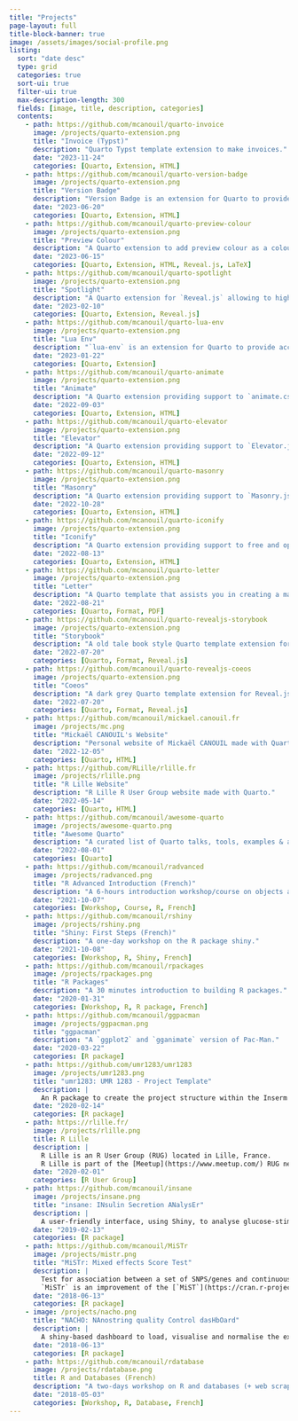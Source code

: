 ```yaml
---
title: "Projects"
page-layout: full
title-block-banner: true
image: /assets/images/social-profile.png
listing:
  sort: "date desc"
  type: grid
  categories: true
  sort-ui: true
  filter-ui: true
  max-description-length: 300
  fields: [image, title, description, categories]
  contents:
    - path: https://github.com/mcanouil/quarto-invoice
      image: /projects/quarto-extension.png
      title: "Invoice (Typst)"
      description: "Quarto Typst template extension to make invoices."
      date: "2023-11-24"
      categories: [Quarto, Extension, HTML]
    - path: https://github.com/mcanouil/quarto-version-badge
      image: /projects/quarto-extension.png
      title: "Version Badge"
      description: "Version Badge is an extension for Quarto to provide a shortcode to display software version."
      date: "2023-06-20"
      categories: [Quarto, Extension, HTML]
    - path: https://github.com/mcanouil/quarto-preview-colour
      image: /projects/quarto-extension.png
      title: "Preview Colour"
      description: "A Quarto extension to add preview colour as a coloured symbol next to colour code."
      date: "2023-06-15"
      categories: [Quarto, Extension, HTML, Reveal.js, LaTeX]
    - path: https://github.com/mcanouil/quarto-spotlight
      image: /projects/quarto-extension.png
      title: "Spotlight"
      description: "A Quarto extension for `Reveal.js` allowing to highlight the current mouse position with a spotlight."
      date: "2023-02-10"
      categories: [Quarto, Extension, Reveal.js]
    - path: https://github.com/mcanouil/quarto-lua-env
      image: /projects/quarto-extension.png
      title: "Lua Env"
      description: "`lua-env` is an extension for Quarto to provide access to LUA objects as metadata."
      date: "2023-01-22"
      categories: [Quarto, Extension]
    - path: https://github.com/mcanouil/quarto-animate
      image: /projects/quarto-extension.png
      title: "Animate"
      description: "A Quarto extension providing support to `animate.css`."
      date: "2022-09-03"
      categories: [Quarto, Extension, HTML]
    - path: https://github.com/mcanouil/quarto-elevator
      image: /projects/quarto-extension.png
      title: "Elevator"
      description: "A Quarto extension providing support to `Elevator.js`."
      date: "2022-09-12"
      categories: [Quarto, Extension, HTML]
    - path: https://github.com/mcanouil/quarto-masonry
      image: /projects/quarto-extension.png
      title: "Masonry"
      description: "A Quarto extension providing support to `Masonry.js`."
      date: "2022-10-28"
      categories: [Quarto, Extension, HTML]
    - path: https://github.com/mcanouil/quarto-iconify
      image: /projects/quarto-extension.png
      title: "Iconify"
      description: "A Quarto extension providing support to free and open source icons provided by **Iconify**."
      date: "2022-08-13"
      categories: [Quarto, Extension, HTML]
    - path: https://github.com/mcanouil/quarto-letter
      image: /projects/quarto-extension.png
      title: "Letter"
      description: "A Quarto template that assists you in creating a manuscript using the letter format."
      date: "2022-08-21"
      categories: [Quarto, Format, PDF]
    - path: https://github.com/mcanouil/quarto-revealjs-storybook
      image: /projects/quarto-extension.png
      title: "Storybook"
      description: "A old tale book style Quarto template extension for Reveal.js presentation."
      date: "2022-07-20"
      categories: [Quarto, Format, Reveal.js]
    - path: https://github.com/mcanouil/quarto-revealjs-coeos
      image: /projects/quarto-extension.png
      title: "Coeos"
      description: "A dark grey Quarto template extension for Reveal.js presentation."
      date: "2022-07-20"
      categories: [Quarto, Format, Reveal.js]
    - path: https://github.com/mcanouil/mickael.canouil.fr
      image: /projects/mc.png
      title: "Mickaël CANOUIL's Website"
      description: "Personal website of Mickaël CANOUIL made with Quarto."
      date: "2022-12-05"
      categories: [Quarto, HTML]
    - path: https://github.com/RLille/rlille.fr
      image: /projects/rlille.png
      title: "R Lille Website"
      description: "R Lille R User Group website made with Quarto."
      date: "2022-05-14"
      categories: [Quarto, HTML]
    - path: https://github.com/mcanouil/awesome-quarto
      image: /projects/awesome-quarto.png
      title: "Awesome Quarto"
      description: "A curated list of Quarto talks, tools, examples & articles!"
      date: "2022-08-01"
      categories: [Quarto]
    - path: https://github.com/mcanouil/radvanced
      image: /projects/radvanced.png
      title: "R Advanced Introduction (French)"
      description: "A 6-hours introduction workshop/course on objects and types in R."
      date: "2021-10-07"
      categories: [Workshop, Course, R, French]
    - path: https://github.com/mcanouil/rshiny
      image: /projects/rshiny.png
      title: "Shiny: First Steps (French)"
      description: "A one-day workshop on the R package shiny."
      date: "2021-10-08"
      categories: [Workshop, R, Shiny, French]
    - path: https://github.com/mcanouil/rpackages
      image: /projects/rpackages.png
      title: "R Packages"
      description: "A 30 minutes introduction to building R packages."
      date: "2020-01-31"
      categories: [Workshop, R, R package, French]
    - path: https://github.com/mcanouil/ggpacman
      image: /projects/ggpacman.png
      title: "ggpacman"
      description: "A `ggplot2` and `gganimate` version of Pac-Man."
      date: "2020-03-22"
      categories: [R package]
    - path: https://github.com/umr1283/umr1283
      image: /projects/umr1283.png
      title: "umr1283: UMR 1283 - Project Template"
      description: |
        An R package to create the project structure within the Inserm U1283 / CNRS UMR 8199 unit.
      date: "2020-02-14"
      categories: [R package]
    - path: https://rlille.fr/
      image: /projects/rlille.png
      title: R Lille
      description: |
        R Lille is an R User Group (RUG) located in Lille, France.
        R Lille is part of the [Meetup](https://www.meetup.com/) RUG network sponsored by the [R&nbsp;Consortium](https://www.r-consortium.org/).
      date: "2020-02-01"
      categories: [R User Group]
    - path: https://github.com/mcanouil/insane
      image: /projects/insane.png
      title: "insane: INsulin Secretion ANalysEr"
      description: |
        A user-friendly interface, using Shiny, to analyse glucose-stimulated insulin secretion (GSIS) assays in pancreatic beta cells or islets.
      date: "2019-02-13"
      categories: [R package]
    - path: https://github.com/mcanouil/MiSTr
      image: /projects/mistr.png
      title: "MiSTr: Mixed effects Score Test"
      description: |
        Test for association between a set of SNPS/genes and continuous or binary outcomes by including variant characteristic information and using (weighted) score statistics.
        `MiSTr` is an improvement of the [`MiST`](https://cran.r-project.org/package=MiST) outputs.
      date: "2018-06-13"
      categories: [R package]
    - image: /projects/nacho.png
      title: "NACHO: NAnostring quality Control dasHbOard"
      description: |
        A shiny-based dashboard to load, visualise and normalise the exported NanoString nCounter data and facilitates the user in performing a quality control.
      date: "2018-06-13"
      categories: [R package]
    - path: https://github.com/mcanouil/rdatabase
      image: /projects/rdatabase.png
      title: R and Databases (French)
      description: "A two-days workshop on R and databases (+ web scraping)."
      date: "2018-05-03"
      categories: [Workshop, R, Database, French]
---
```

